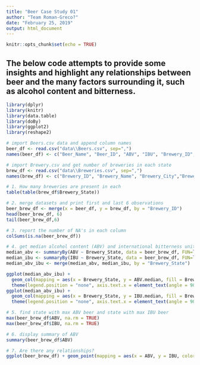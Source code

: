 ```yaml
---
title: "Beer Case Study 01"
author: "Team Roman-Greco?"
date: "February 25, 2019"
output: html_document
---
```


```r
knitr::opts_chunk$set(echo = TRUE)
```
## The below code attempts to provide some insights and highlight any relationships between beer and the many factors surrounding it, such as alcohol content and bitterness.

```r
library(dplyr)
library(knitr)
library(data.table)
library(doBy)
library(ggplot2)
library(reshape2)

# import Beers.csv data and append column names
beer_df <- read.csv("data\\Beers.csv", sep=",")
names(beer_df) <- c("Beer_Name", "Beer_ID", "ABV", "IBU", "Brewery_ID","Style", "Ounces")

# import Brewery.csv and get number of breweries in each state
brew_df <- read.csv("data\\Breweries.csv", sep=",")
names(brew_df) <- c("Brewery_ID", "Brewery_Name", "Brewery_City","Brewery_State")

# 1. How many breweries are present in each
table(table(brew_df$Brewery_State))

# 2. merge datasets and print first and last 6 observations
beer_brew_df <- merge(x = beer_df, y = brew_df, by = "Brewery_ID")
head(beer_brew_df, 6)
tail(beer_brew_df,6)

# 3. report the number of NA's in each column
colSums(is.na(beer_brew_df))

# 4. get median alcohol content (ABV) and international bitterness units (IBU)
median_abv <- summaryBy(ABV ~ Brewery_State, data = beer_brew_df, FUN=list(median), na.rm=TRUE)
median_ibu <- summaryBy(IBU ~ Brewery_State, data = beer_brew_df, FUN=list(median), na.rm=TRUE)
median_abv_ibu <- merge(median_abv, median_ibu, by = "Brewery_State")

ggplot(median_abv_ibu) + 
  geom_col(mapping = aes(x = Brewery_State, y = ABV.median, fill = Brewery_State)) + 
  theme(legend.position = "none", axis.text.x = element_text(angle = 90, hjust = 1))
ggplot(median_abv_ibu) + 
  geom_col(mapping = aes(x = Brewery_State, y = IBU.median, fill = Brewery_State)) + 
  theme(legend.position = "none", axis.text.x = element_text(angle = 90, hjust = 1))

# 5. find state with max ABV beer and state with max IBU beer
max(beer_brew_df$ABV, na.rm = TRUE)
max(beer_brew_df$IBU, na.rm = TRUE)

# 6. display summary of ABV
summary(beer_brew_df$ABV)

# 7. Are there any relationships?
ggplot(beer_brew_df) + geom_point(mapping = aes(x = ABV, y = IBU, color = Brewery_State))

```

